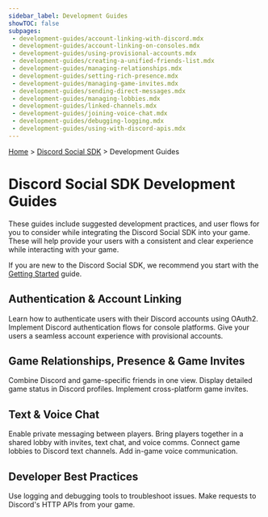 ```yaml
---
sidebar_label: Development Guides
showTOC: false
subpages:
 - development-guides/account-linking-with-discord.mdx
 - development-guides/account-linking-on-consoles.mdx
 - development-guides/using-provisional-accounts.mdx
 - development-guides/creating-a-unified-friends-list.mdx
 - development-guides/managing-relationships.mdx
 - development-guides/setting-rich-presence.mdx
 - development-guides/managing-game-invites.mdx
 - development-guides/sending-direct-messages.mdx
 - development-guides/managing-lobbies.mdx
 - development-guides/linked-channels.mdx
 - development-guides/joining-voice-chat.mdx
 - development-guides/debugging-logging.mdx
 - development-guides/using-with-discord-apis.mdx
---
```


[Home](#DOCS_INTRO) > [Discord Social SDK](#DOCS_DISCORD_SOCIAL_SDK_OVERVIEW) > Development Guides

# Discord Social SDK Development Guides

These guides include suggested development practices, and user flows for you to consider while integrating the Discord Social SDK into your game. These will help provide your users with a consistent and clear experience while interacting with your game.

If you are new to the Discord Social SDK, we recommend you start with the [Getting Started](#DOCS_DISCORD_SOCIAL_SDK_GETTING_STARTED) guide.

## Authentication & Account Linking
<Container>
  <Card title="Account Linking with Discord" link="#DOCS_DISCORD_SOCIAL_SDK_DEVELOPMENT_GUIDES_ACCOUNT_LINKING_WITH_DISCORD" icon="UserPlusIcon">
    Learn how to authenticate users with their Discord accounts using OAuth2.
  </Card>
  <Card title="Account Linking on Consoles" link="#DOCS_DISCORD_SOCIAL_SDK_DEVELOPMENT_GUIDES_ACCOUNT_LINKING_ON_CONSOLES" icon="GameControllerIcon">
  Implement Discord authentication flows for console platforms.
  </Card>
  <Card title="Using Provisional Accounts" link="#DOCS_DISCORD_SOCIAL_SDK_DEVELOPMENT_GUIDES_USING_PROVISIONAL_ACCOUNTS" icon="MagicWandIcon">
    Give your users a seamless account experience with provisional accounts.
  </Card>
</Container>

## Game Relationships, Presence & Game Invites
<Container>
  <Card title="Creating a Unified Friends List" link="#DOCS_DISCORD_SOCIAL_SDK_DEVELOPMENT_GUIDES_CREATING_A_UNIFIED_FRIENDS_LIST" icon="ListViewIcon">
    Combine Discord and game-specific friends in one view.
  </Card>
  <Card title="Setting Rich Presence" link="#DOCS_DISCORD_SOCIAL_SDK_DEVELOPMENT_GUIDES_SETTING_RICH_PRESENCE" icon="UserStatusIcon">
    Display detailed game status in Discord profiles.
  </Card>
  <Card title="Managing Game Invites" link="#DOCS_DISCORD_SOCIAL_SDK_DEVELOPMENT_GUIDES_MANAGING_GAME_INVITES" icon="InboxIcon">
    Implement cross-platform game invites.
  </Card>
</Container>

## Text & Voice Chat

<Container>
  <Card title="Sending Direct Messages" link="#DOCS_DISCORD_SOCIAL_SDK_DEVELOPMENT_GUIDES_SENDING_DIRECT_MESSAGES" icon="ChatIcon">
    Enable private messaging between players.
  </Card>
  <Card title="Managing Lobbies" link="#DOCS_DISCORD_SOCIAL_SDK_DEVELOPMENT_GUIDES_MANAGING_LOBBIES" icon="DoorEnterIcon">
    Bring players together in a shared lobby with invites, text chat, and voice comms.
  </Card>
   <Card title="Linked Channels" link="#DOCS_DISCORD_SOCIAL_SDK_DEVELOPMENT_GUIDES_LINKED_CHANNELS" icon="TextControllerIcon">
    Connect game lobbies to Discord text channels.
  </Card>
   <Card title="Joining Voice Chat" link="#DOCS_DISCORD_SOCIAL_SDK_DEVELOPMENT_GUIDES_JOINING_VOICE_CHAT" icon="VoiceNormalIcon">
    Add in-game voice communication.
  </Card>
</Container>


## Developer Best Practices

<Container>
  <Card title="Debugging & Logging" link="#DOCS_DISCORD_SOCIAL_SDK_DEVELOPMENT_GUIDES_DEBUGGING_LOGGING" icon="BugIcon">
    Use logging and debugging tools to troubleshoot issues.
  </Card>
  <Card title="Using with Discord APIs" link="#DOCS_DISCORD_SOCIAL_SDK_DEVELOPMENT_GUIDES_USING_WITH_DISCORD_APIS" icon="ClydeIcon">
    Make requests to Discord's HTTP APIs from your game.
  </Card>
</Container>
